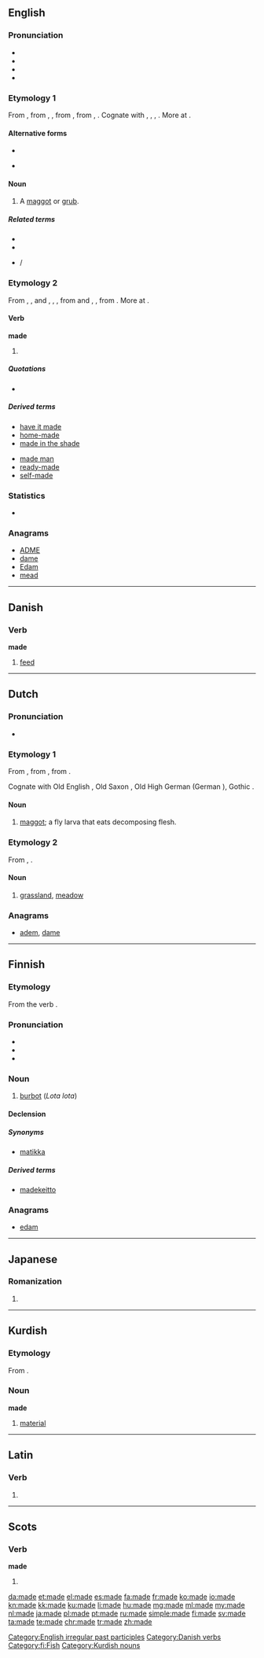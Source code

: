 {{also|Made}}
==English==
{{wikipedia}}

===Pronunciation===
* {{IPA|/meɪ̯d/}}
* {{audio|en-us-made.ogg|Audio (US)|lang=en}}
* {{rhymes|eɪd}}
* {{homophones|lang=en|maid}}

===Etymology 1===
From {{etyl|enm|en}} {{term|mathe|lang=enm}}, from {{etyl|ang|en}} {{term|maþu|lang=ang}}, {{term|maþa||maggot, worm, grub|lang=ang}}, from {{etyl|gem-pro|en}} {{term/t|gem-pro|*maþô||maggot}}, from {{etyl|ine-pro|en}} {{term/t|ine-pro|*mot-}}, {{term/t|ine-pro|*mat-||worm, grub, caterpillar, moth}}. Cognate with {{etyl|sco|-}} {{term|mathe|lang=sco}}, {{term|maithe||maggot|lang=sco}}, {{etyl|nl|-}} {{term|made||maggot|lang=nl}}, {{etyl|de|-}} {{term|Made||maggot|lang=de}}. More at {{l|en|maggot}}.

====Alternative forms====
* {{l|en|mad}}
* {{l|en|mathe}} {{qualifier|Scotland}}

====Noun====
{{en-noun}}

# {{context|UK|_|dialectal|or|obsolete|lang=en}} A [[maggot]] or [[grub]].

=====Related terms=====
* {{l|en|maddock}}
* {{l|en|maggot}}
* {{l|en|mauk}}/{{l|en|mawk}}

===Etymology 2===
From {{etyl|enm|en}} {{term|made|lang=enm}}, {{term|makede|lang=enm}}, {{term|makode|pos=preterite|lang=enm}} and {{term|maad|lang=enm}}, {{term|mad|lang=enm}}, {{term|maked|pos=past participle|lang=enm}}, from {{etyl|ang|en}} {{term|macode|pos=first and third person preterite|lang=ang}} and {{term|macod|lang=ang}}, {{term|ġemacod|pos=past participle|lang=ang}}, from {{term|macian||to make|lang=ang}}. More at {{l|en|make}}.

====Verb====
'''made'''

# {{en-past of|make}}

=====Quotations=====
* {{seeCites}}

=====Derived terms=====
{{rel-top|Terms derived from ''made''}}
* [[have it made]]
* [[home-made]]
* [[made in the shade]]
{{rel-mid}}
* [[made man]]
* [[ready-made]]
* [[self-made]]
{{rel-bottom}}

===Statistics===
* {{rank|A|should|can|82|made|did|such|great}}

===Anagrams===
* [[ADME#English|ADME]]
* [[dame#English|dame]]
* [[Edam#English|Edam]]
* [[mead#English|mead]]

[[Category:English irregular past participles]]

----

==Danish==

===Verb===
'''made'''

# [[feed]]

[[Category:Danish verbs]]

----

==Dutch==

===Pronunciation===
* {{IPA|/ˈmaːdə/|lang=nl}}

===Etymology 1===
From {{etyl|dum|nl}} {{term|made|lang=dum}}, from {{etyl|odt|nl}} {{term/t|odt|*matho}}, from {{etyl|gem-pro|nl}} {{term/t|gem-pro|*maþô}}.

Cognate with Old English {{term/t|ang|maþa}}, Old Saxon {{term/t|osx|matho}}, Old High German {{term/t|goh|mado}} (German {{term/t|de|Made}}), Gothic {{term/t|got|𐌼𐌰𐌸𐌰}}.

====Noun====
{{nl-noun|f|-en|maadje}}

# [[maggot]]; a fly larva that eats decomposing flesh.

===Etymology 2===
From {{etyl|gem-pro|nl}} {{term/t|gem-pro|*maþwō}}, {{term/t|gem-pro|*mēþwō}}.

====Noun====
{{nl-noun|f|-en|maadje}}

# {{context|archaic|lang=nl}} [[grassland]], [[meadow]]

===Anagrams===
* [[adem#Dutch|adem]], [[dame#Dutch|dame]]

----

==Finnish==

===Etymology===
From the verb {{term|mataa}}.

===Pronunciation===
* {{IPA|/ˈmɑde(ʔ)/|lang=fi}}
* {{rhymes|ɑde|lang=fi}}
* {{hyphenation|ma|de|lang=fi}}

===Noun===
{{wikipedia|lang=fi}}
{{fi-noun}}

# [[burbot]] (''Lota lota'')

====Declension====
{{fi-decl-hame|ma|d|t|a}}

=====Synonyms=====
* [[matikka]]

=====Derived terms=====
* [[madekeitto]]

===Anagrams===
* [[edam#Finnish|edam]]

[[Category:fi:Fish]]

----

==Japanese==

===Romanization===
{{ja-romaji}}

# {{ja-romanization of|まで}}

----

==Kurdish==

===Etymology===
From {{etyl|ar|ku}}.

===Noun===
'''made'''

# [[material]]

[[Category:Kurdish nouns]]

----

==Latin==

===Verb===
{{la-verb-form|madē}}

# {{conjugation of|madeō||2|s|pres|act|imp|lang=la}}

----

==Scots==

===Verb===
'''made'''

# {{sco-past of|mak}}

[[da:made]]
[[et:made]]
[[el:made]]
[[es:made]]
[[fa:made]]
[[fr:made]]
[[ko:made]]
[[io:made]]
[[kn:made]]
[[kk:made]]
[[ku:made]]
[[li:made]]
[[hu:made]]
[[mg:made]]
[[ml:made]]
[[my:made]]
[[nl:made]]
[[ja:made]]
[[pl:made]]
[[pt:made]]
[[ru:made]]
[[simple:made]]
[[fi:made]]
[[sv:made]]
[[ta:made]]
[[te:made]]
[[chr:made]]
[[tr:made]]
[[zh:made]]